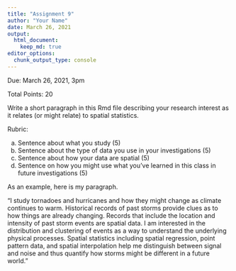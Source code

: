 ```yaml
---
title: "Assignment 9"
author: "Your Name"
date: March 26, 2021
output: 
  html_document:
    keep_md: true
editor_options: 
  chunk_output_type: console
---
```


Due: March 26, 2021, 3pm

Total Points: 20

Write a short paragraph in this Rmd file describing your research interest as it relates (or might relate) to spatial statistics. 

Rubric:

(a) Sentence about what you study (5)
(b) Sentence about the type of data you use in your investigations (5)
(c) Sentence about how your data are spatial (5)
(d) Sentence on how you might use what you've learned in this class in future investigations (5)

As an example, here is my paragraph.

"I study tornadoes and hurricanes and how they might change as climate continues to warm. Historical records of past storms provide clues as to  how things are already changing. Records that include the location and intensity of past storm events are spatial data. I am interested in the distribution and clustering of events as a way to understand the underlying physical processes. Spatial statistics including spatial regression, point pattern data, and spatial interpolation help me distinguish between signal and noise and thus quantify how storms might be different in a future world."